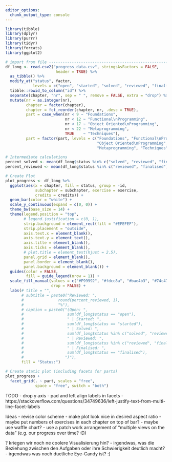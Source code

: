 ```yaml
---
editor_options: 
  chunk_output_type: console
---
```


```r
library(tibble)
library(dplyr)
library(purrr)
library(tidyr)
library(forcats)
library(ggplot2)

# import from file --------------------------------------------------------
df_long <- read.csv2("progress_data.csv", stringsAsFactors = FALSE, 
                      header = TRUE) %>% 
  as_tibble() %>% 
  modify_at("status", factor,
            levels = c("open", "started", "solved", "reviewed", "finalised")) %>% 
  tibble::rowid_to_column("id") %>% 
  separate(chapter, "nr", sep = " ", remove = FALSE, extra = "drop") %>% 
  mutate(nr = as.integer(nr), 
         chapter = factor(chapter),
         chapter = fct_reorder(chapter, nr, .desc = TRUE),
         part = case_when(nr < 9 ~ "Foundations",
                          nr < 12 ~ "Functional\nProgramming",
                          nr < 17 ~ "Object Oriented\nProgramming",
                          nr < 22 ~ "Metaprogramming",
                          TRUE    ~ "Techniques"),
         part = factor(part, levels = c("Foundations", "Functional\nProgramming",
                                        "Object Oriented\nProgramming",
                                        "Metaprogramming", "Techniques")))

# Intermediate calculations
percent_solved <- mean(df_long$status %in% c("solved", "reviewed", "finalised"), na.rm = TRUE) * 100
percent_reviewed <- mean(df_long$status %in% c("reviewed", "finalised"), na.rm = TRUE) * 100

# Create Plot
plot_progress <- df_long %>% 
  ggplot(aes(x = chapter, fill = status, group = -id,
             subchapter = subchapter, exercise = exercise,
             credits = credits)) +
  geom_bar(color = "white") +
  scale_y_continuous(expand = c(0, 0)) +
  theme_bw(base_size = 14) +
  theme(legend.position = "top",
        # legend.justification = c(0, 1),
        strip.background = element_rect(fill = "#EFEFEF"),
        strip.placement = "outside",
        axis.text.x = element_blank(),
        axis.text.y = element_text(),
        axis.title = element_blank(),
        axis.ticks = element_blank(),
        # plot.title = element_text(hjust = 2.5),
        panel.grid = element_blank(),
        panel.border = element_blank(),
        panel.background = element_blank()) +
  guides(color = FALSE,
         fill = guide_legend(nrow = 1)) +
  scale_fill_manual(values = c("#F99992", "#fdcc8a", "#bae4b3", "#74c476", "#238b45"),
                    drop = FALSE) +
  labs(# title = "",
       # subtitle = paste0("Reviewed: ",
       #               round(percent_reviewed, 1),
       #               "%"),
       # caption = paste0("(Open: ",
       #                   sum(df_long$status == "open"),
       #                   " | Started: ",
       #                   sum(df_long$status == "started"),
       #                   " | Solved: ",
       #                   sum(df_long$status %in% c("solved", "reviewed", "finalised")),
       #                   " | Reviewed: ",
       #                   sum(df_long$status %in% c("reviewed", "finalised")),
       #                   " | Finalised: ",
       #                   sum(df_long$status == "finalised"),
       #                  ")"),
       fill = "Status:")

# Create static plot (including facets for parts)
plot_progress + 
  facet_grid(. ~ part, scales = "free",
             space = "free", switch = "both")
```

TODO
- drop y axis
- pad and left align labels in facets
  - https://stackoverflow.com/questions/34749636/left-justify-text-from-multi-line-facet-labels

Ideas
- revise color scheme
- make plot look nice in desired aspect ratio
- maybe put numbers of exercises in each chapter on top of bar?
- maybe use waffle chart?
- use a patch work arrangement of "multiple views on the data" (e.g. our progress over time? :D)


? kriegen wir noch ne coolere Visualisierung hin?
- irgendwas, was die Beziehung zwischen den Aufgaben oder ihre Schwierigkeit deutlich macht?
  - irgendwas was noch duetliche Eye-Candy ist? :)